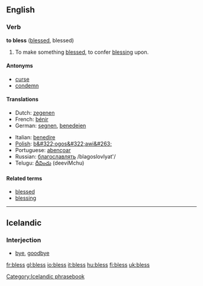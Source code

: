 ==English==

===Verb===
'''to bless''' ([[blessed]], blessed)

#To make something [[blessed]], to confer [[blessing]] upon.

====Antonyms====
*[[curse]]
*[[condemn]]

====Translations====

{{top}}
* Dutch: [[zegenen]]
* French: [[bénir]]
* German: [[segnen]], [[benedeien]] {{obsolete}}
{{mid}}
* Italian: [[benedire]]
* [[w:Polish language|Polish]]: [[b&#322;ogos&#322;awi&#263;]]
*Portuguese: [[abençoar]]
* Russian: [[благославлять]] /blagoslovlyat'/
*Telugu: [[దీవించు]] (deeviMchu)
{{bottom}}

====Related terms====
*[[blessed]]
*[[blessing]]

----

==Icelandic==

===Interjection===

* [[bye]], [[goodbye]]

[[Category:Icelandic phrasebook]]

[[fr:bless]]
[[gl:bless]]
[[io:bless]]
[[it:bless]]
[[hu:bless]]
[[fi:bless]]
[[uk:bless]]